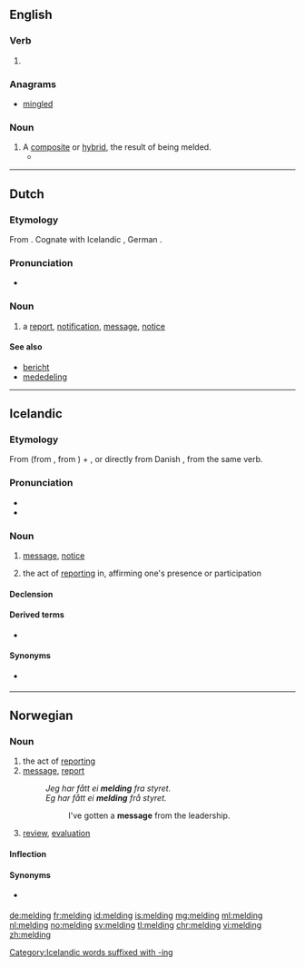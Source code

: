 ==English==

===Verb===
{{head|en}}

# {{present participle of|meld}}

===Anagrams===
* [[mingled#English|mingled]]

===Noun===
{{en-noun}}

# A [[composite]] or [[hybrid]], the result of being melded.
#* {{quote-news|year=2008|date=March 31|author=Roslyn Sulcas|title=Japanese Traditions on the Move|work=New York Times|url=http://www.nytimes.com/2008/03/31/arts/dance/31saek.html
|passage=Cross-cultural '''meldings''' of Eastern and Western dance styles and aesthetics must have been unusual and perhaps somewhat exotic when the Saeko Ichinohe Dance Company was founded in 1970. }}

----

==Dutch==

===Etymology===
From {{suffix|melden|ing|lang=nl}}. Cognate with Icelandic {{term|melding|lang=is}}, German {{term|Meldung|lang=de}}.

===Pronunciation===
* {{audio|Nl-melding.ogg|Audio}}

===Noun===
{{nl-noun|f|en|meldinkje}}

# a [[report]], [[notification]], [[message]], [[notice]]

====See also====
* [[bericht]]
* [[mededeling]]

----

==Icelandic==

===Etymology===
From {{term|melda||to report|lang=is}} (from {{etyl|da|is}} {{term|melde|lang=da}}, from {{etyl|gml|is}} {{term|melden|lang=gml}}) + {{term|-ing|lang=is}}, or directly from Danish {{term|melding|lang=da}}, from the same verb.

===Pronunciation===
* {{IPA|/ˈmɛltiŋk/|lang=is}}
* {{rhymes|ɛltiŋk|lang=is}}

===Noun===
{{is-noun|f|meldingar|meldingar}}

# {{context|informal|lang=is}} [[message]], [[notice]]
# {{context|informal|lang=is}} the act of [[report]]ing in, affirming one's presence or participation

====Declension====
{{is-decl-noun-f-s1|meld|i|ng|u=u}}

====Derived terms====
* {{l|is|villumelding}}

====Synonyms====
* {{sense|notice}} {{l|is|tilkynning}}

[[Category:Icelandic words suffixed with -ing]]

----

==Norwegian==

===Noun===
{{head|no|noun}}

# the act of [[report]]ing
# [[message]], [[report]]
#: ''Jeg har fått ei '''melding ''' fra styret.'' {{qualifier|Bokmål}}
#: ''Eg har fått ei '''melding ''' frå styret.'' {{qualifier|Nynorsk}}
#:: I've gotten a '''message''' from the leadership.
# [[review]], [[evaluation]]

====Inflection====
{{no-noun-infl|nb-class=f1|nb-class2=m1|nn-class=f3}}

====Synonyms====
* {{sense|message}} {{l|no|beskjed}}

[[de:melding]]
[[fr:melding]]
[[id:melding]]
[[is:melding]]
[[mg:melding]]
[[ml:melding]]
[[nl:melding]]
[[no:melding]]
[[sv:melding]]
[[tl:melding]]
[[chr:melding]]
[[vi:melding]]
[[zh:melding]]